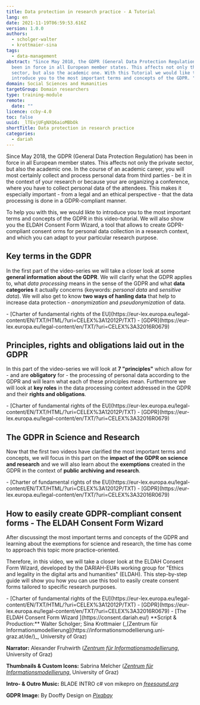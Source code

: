 ```yaml
---
title: Data protection in research practice - A Tutorial
lang: en
date: 2021-11-19T06:59:53.616Z
version: 1.0.0
authors:
  - scholger-walter
  - krottmaier-sina
tags:
  - data-management
abstract: "Since May 2018, the GDPR (General Data Protection Regulation) has
  been in force in all European member states. This affects not only the private
  sector, but also the academic one. With this Tutorial we would like to
  introduce you to the most important terms and concepts of the GDPR. "
domain: Social Sciences and Humanities
targetGroup: Domain researchers
type: training-module
remote:
  date: ""
licence: ccby-4.0
toc: false
uuid: _lTEvjUFgNXQ6aioMBbOk
shortTitle: Data protection in research practice
categories:
  - dariah
---
```

Since May 2018, the GDPR (General Data Protection Regulation) has been in force in all European member states. This affects not only the private sector, but also the academic one. In the course of an academic career, you will most certainly collect and process personal data from third parties - be it in the context of your research or because your are organizing a conference, where you have to collect personal data of the attendees. This makes it especially important - from a legal and an ethical perspective - that the data processing is done in a GDPR-compliant manner. 

To help you with this, we would likte to introduce you to the most important terms and concepts of the GDPR in this video-tutorial. We will also show you the ELDAH Consent Form Wizard, a tool that allows to create GDPR-compliant consent orms for personal data collection in a research context, and which you can adapt to your particular research purpose.

## Key terms in the GDPR

In the first part of the video-series we will take a closer look at some **general information about the GDPR**. We will clarify what the GDPR applies to, what _data processing_ means in the sense of the GDPR and what **data categories** it actually concerns (keywords: _personal data_ and _sensitive data_). We will also get to know **two ways of hanling data** that help to increase data protection - _anonymization_ and _pseudonymization_ of data.  _<Download url="images/data-protection-in-research-practice-i-key-terms.pptx" title="(Click here to download the slides used in the video)" />_

<VideoCard provider="youtube" id="m_YpSB6Sw08" title="Key terms of the GDPR" subtitle="Click here to view" image="images/ytthumbnail1.jpg" />

<SideNote type="tip" title="Useful Material ">
- [Charter of fundamental rights of the EU](https://eur-lex.europa.eu/legal-content/EN/TXT/HTML/?uri=CELEX%3A12012P/TXT) 
- [GDPR](https://eur-lex.europa.eu/legal-content/en/TXT/?uri=CELEX%3A32016R0679)
</SideNote>

## Principles, rights and obligations laid out in the GDPR

In this part of the video-series we will look at **7 "principles"** which allow for - and are **obligatory** for - the processing of personal data according to the GDPR and will learn what each of these principles mean. Furthermore we will look at **key roles** in the data processing context addressed in the GDPR and their **rights and obligations**. _<Download url="images/data-protection-in-research-practice-ii-principles-rights-and-responsibilities.pptx" title="(Click here to download the slides used in the video) " />_

<VideoCard provider="youtube" id="SxnSk08Vnkg" title="Principles, rights and responsibilities " subtitle="Click here to view" image="images/ytthumbnail2.jpg" startTime="2" />

<SideNote type="tip" title="Useful material ">
- [Charter of fundamental rights of the EU](https://eur-lex.europa.eu/legal-content/EN/TXT/HTML/?uri=CELEX%3A12012P/TXT) 
- [GDPR](https://eur-lex.europa.eu/legal-content/en/TXT/?uri=CELEX%3A32016R0679)
</SideNote>

## The GDPR in Science and Research

Now that the first two videos have clarified the most important terms and concepts, we will focus in this part on the **impact of the GDPR on science and research** and we will also learn about the **exemptions** created in the GDPR in the context of **public archiving and research**. _<Download url="images/data-protection-in-research-practice-iii-the-gdpr-in-science-and-research-.pptx" title="(Click here to download the slides used in the video)" />_

<VideoCard provider="youtube" id="AcvF95VcXHY" title="The GDPR in science and research" subtitle="Click here to view" image="images/ytthumbnailiii.jpg" />

<SideNote type="tip" title="Useful material">
- [Charter of fundamental rights of the EU](https://eur-lex.europa.eu/legal-content/EN/TXT/HTML/?uri=CELEX%3A12012P/TXT) 
- [GDPR](https://eur-lex.europa.eu/legal-content/en/TXT/?uri=CELEX%3A32016R0679)
</SideNote>

## How to easily create GDPR-compliant consent forms - The ELDAH Consent Form Wizard

After discussingt the most important terms and concepts of the GDPR and learning about the exemptions for science and research, the time has come to approach this topic more practice-oriented.

Therefore, in this video, we will take a closer look at the ELDAH Consent Form Wizard, developed by the DARIAH-EU#s working group for "Ethics and legality in the digital arts and humanities" (ELDAH). This step-by-step guide will show you how you can use this tool to easily create consent forms tailored to specific research purposes. 

<VideoCard provider="youtube" id="2DqkFEjoHXc" title="The ELDAH consent form wizard" subtitle="Click here to view" image="images/ytthumbnailiv.jpg" />

<SideNote type="tip" title="Useful material ">
- [Charter of fundamental rights of the EU](https://eur-lex.europa.eu/legal-content/EN/TXT/HTML/?uri=CELEX%3A12012P/TXT) 
- [GDPR](https://eur-lex.europa.eu/legal-content/en/TXT/?uri=CELEX%3A32016R0679)
- [The ELDAH Consent Form Wizard ](https://consent.dariah.eu/)
</SideNote>

<SideNote type="info" title="Video-series details ">
**Script & Production:**
Walter Scholger; Sina Krottmaier (_[Zentrum für Informationsmodellierung](https://informationsmodellierung.uni-graz.at/de/)_, University of Graz) 

**Narrator:**
Alexander Fruhwirth (_[Zentrum für Informationsmodellierung](https://informationsmodellierung.uni-graz.at/de/)_, University of Graz) 

**Thumbnails & Custom Icons:** Sabrina Melcher (_[Zentrum für Informationsmodellierung](https://informationsmodellierung.uni-graz.at/de/)_, University of Graz) 

**Intro- & Outro Music:** BLADE INTRO c# von mikepro on _[freesound.org ](https://freesound.org/people/mikepro/sounds/438921/)_

**GDPR Image:** By Dooffy Design on _[Pixabay](https://pixabay.com/illustrations/gdpr-castle-protection-privacy-3285252/)_
</SideNote>